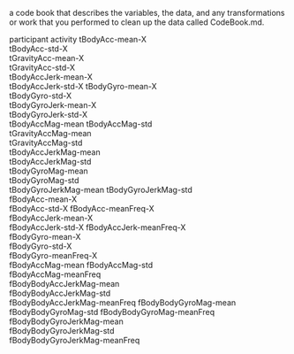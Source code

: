 a code book that describes the variables, the data, and any transformations or work that you performed to clean up the data called CodeBook.md.



participant
activity
tBodyAcc-mean-X          
tBodyAcc-std-X                     
tGravityAcc-mean-X        
tGravityAcc-std-X           
tBodyAccJerk-mean-X         
tBodyAccJerk-std-X
tBodyGyro-mean-X           
tBodyGyro-std-X       
tBodyGyroJerk-mean-X   
tBodyGyroJerk-std-X   
tBodyAccMag-mean
tBodyAccMag-std             
tGravityAccMag-mean         
tGravityAccMag-std          
tBodyAccJerkMag-mean         
tBodyAccJerkMag-std          
tBodyGyroMag-mean            
tBodyGyroMag-std             
tBodyGyroJerkMag-mean
tBodyGyroJerkMag-std          
fBodyAcc-mean-X               
fBodyAcc-std-X
fBodyAcc-meanFreq-X       
fBodyAccJerk-mean-X         
fBodyAccJerk-std-X
fBodyAccJerk-meanFreq-X  
fBodyGyro-mean-X            
fBodyGyro-std-X              
fBodyGyro-meanFreq-X          
fBodyAccMag-mean
fBodyAccMag-std             
fBodyAccMag-meanFreq        
fBodyBodyAccJerkMag-mean      
fBodyBodyAccJerkMag-std       
fBodyBodyAccJerkMag-meanFreq
fBodyBodyGyroMag-mean      
fBodyBodyGyroMag-std
fBodyBodyGyroMag-meanFreq     
fBodyBodyGyroJerkMag-mean     
fBodyBodyGyroJerkMag-std   
fBodyBodyGyroJerkMag-meanFreq